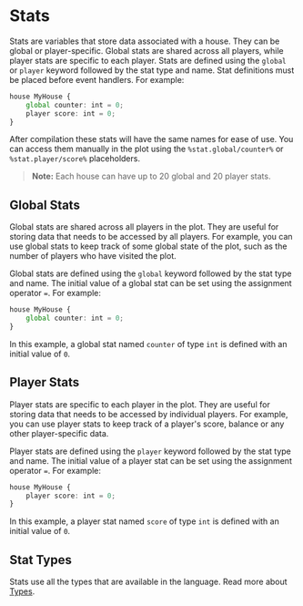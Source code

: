 # Stats

Stats are variables that store data associated with a house. They can be global or player-specific. Global stats are shared across all players, while player stats are specific to each player. Stats are defined using the `global` or `player` keyword followed by the stat type and name. Stat definitions must be placed before event handlers. For example:

```ts
house MyHouse {
    global counter: int = 0;
    player score: int = 0;
}
```

After compilation these stats will have the same names for ease of use. You can access them manually in the plot using the `%stat.global/counter%` or `%stat.player/score%` placeholders.

> **Note:** Each house can have up to 20 global and 20 player stats.

## Global Stats

Global stats are shared across all players in the plot. They are useful for storing data that needs to be accessed by all players. For example, you can use global stats to keep track of some global state of the plot, such as the number of players who have visited the plot.

Global stats are defined using the `global` keyword followed by the stat type and name. The initial value of a global stat can be set using the assignment operator `=`. For example:

```ts
house MyHouse {
    global counter: int = 0;
}
```

In this example, a global stat named `counter` of type `int` is defined with an initial value of `0`.

## Player Stats

Player stats are specific to each player in the plot. They are useful for storing data that needs to be accessed by individual players. For example, you can use player stats to keep track of a player's score, balance or any other player-specific data.

Player stats are defined using the `player` keyword followed by the stat type and name. The initial value of a player stat can be set using the assignment operator `=`. For example:

```ts
house MyHouse {
    player score: int = 0;
}
```

In this example, a player stat named `score` of type `int` is defined with an initial value of `0`.

## Stat Types

Stats use all the types that are available in the language. Read more about [Types](/language/types).
